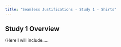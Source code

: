 ```yaml
---
title: "Seamless Justifications - Study 1 - Shirts"
---
```


## Study 1 Overview

(Here I will include.....